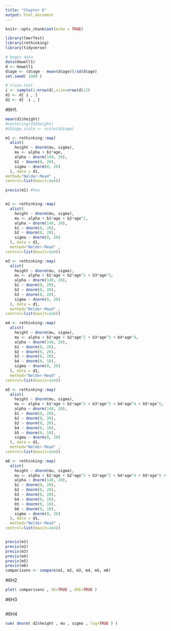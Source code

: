 ```yaml
---
title: "Chapter 6"
output: html_document
---
```


```r
knitr::opts_chunk$set(echo = TRUE)

library(lmerTest)
library(rethinking)
library(tidyverse)

# bogus data
data(Howell1)
d <- Howell1
d$age <- (d$age - mean(d$age))/sd(d$age)
set.seed( 1000 )

# train-test
i <- sample(1:nrow(d),size=nrow(d)/2)
d1 <- d[ i , ]
d2 <- d[ -i , ]
```

#6H1. 
```r
mean(d1$height)
#centering(d1$height)
#d1$age_scale <- scale(d1$age)

m1 <- rethinking::map(
  alist(
    height ~ dnorm(mu, sigma),
    mu <- alpha + b1*age,
    alpha ~ dnorm(140, 20),
    b1 ~ dnorm(0, 20),
    sigma ~ dnorm(0, 20)
  ), data = d1,
method="Nelder-Mead" ,
control=list(maxit=1e4))

precis(m1) #how 


m2 <- rethinking::map(
  alist(
    height ~ dnorm(mu, sigma),
    mu <- alpha + b1*age + b2*age^2,
    alpha ~ dnorm(140, 20),
    b1 ~ dnorm(0, 20),
    b2 ~ dnorm(0, 20),
    sigma ~ dnorm(0, 20)
  ), data = d1,
  method="Nelder-Mead" ,
control=list(maxit=1e4))

m3 <- rethinking::map(
  alist(
    height ~ dnorm(mu, sigma),
    mu <- alpha + b1*age + b2*age^2 + b3*age^3,
    alpha ~ dnorm(140, 20),
    b1 ~ dnorm(0, 20),
    b2 ~ dnorm(0, 20),
    b3 ~ dnorm(0, 20),
    sigma ~ dnorm(0, 20)
  ), data = d1,
  method="Nelder-Mead" ,
control=list(maxit=1e4))

m4 <- rethinking::map(
  alist(
    height ~ dnorm(mu, sigma),
    mu <- alpha + b1*age + b2*age^2 + b3*age^3 + b4*age^4,
    alpha ~ dnorm(140, 20),
    b1 ~ dnorm(0, 20),
    b2 ~ dnorm(0, 20),
    b3 ~ dnorm(0, 20),
    b4 ~ dnorm(0, 10),
    sigma ~ dnorm(0, 20)
  ), data = d1,
  method="Nelder-Mead" ,
control=list(maxit=1e4))

m5 <- rethinking::map(
  alist(
    height ~ dnorm(mu, sigma),
    mu <- alpha + b1*age + b2*age^2 + b3*age^3 + b4*age^4 + b5*age^5,
    alpha ~ dnorm(140, 20),
    b1 ~ dnorm(0, 20),
    b2 ~ dnorm(0, 20),
    b3 ~ dnorm(0, 20),
    b4 ~ dnorm(0, 10),
    b5 ~ dnorm(0, 10),
    sigma ~ dnorm(0, 20)
  ), data = d1,
  method="Nelder-Mead" ,
control=list(maxit=1e4))

m6 <- rethinking::map(
  alist(
    height ~ dnorm(mu, sigma),
    mu <- alpha + b1*age + b2*age^2 + b3*age^3 + b4*age^4 + b5*age^5 + b6*age^6,
    alpha ~ dnorm(140, 20),
    b1 ~ dnorm(0, 20),
    b2 ~ dnorm(0, 20),
    b3 ~ dnorm(0, 20),
    b4 ~ dnorm(0, 10),
    b5 ~ dnorm(0, 10),
    b6 ~ dnorm(0, 10),
    sigma ~ dnorm(0, 20)
  ), data = d1,
  method="Nelder-Mead" ,
control=list(maxit=1e4))


precis(m1)
precis(m2)
precis(m3)
precis(m4)
precis(m5)
precis(m6)
comparisons <- compare(m1, m2, m3, m4, m5, m6)
```

#6H2
```r
plot( comparisons , SE=TRUE , dSE=TRUE )
```

#6H3
```r

```

#6H4
```r
sum( dnorm( d2$height , mu , sigma , log=TRUE ) )
```


